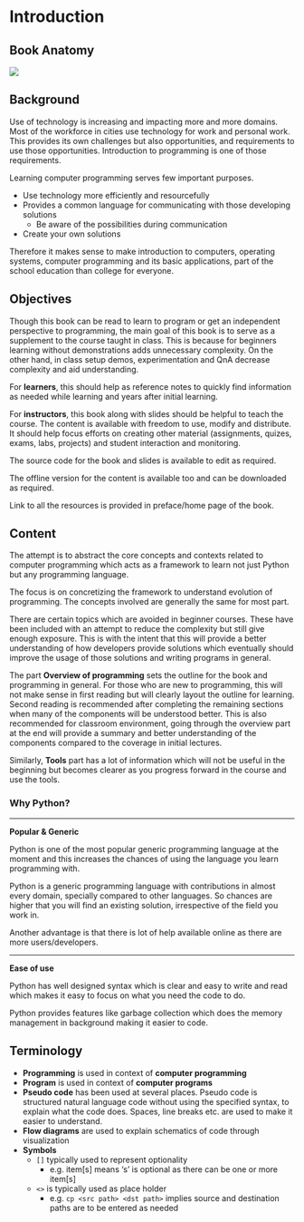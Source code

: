 # Introduction {.unnumbered}

## Book Anatomy

![](../../../resources/images/book-anatomy.png)

## Background

Use of technology is increasing and impacting more and more domains. Most of the workforce in cities use technology for work and personal work. This provides its own challenges but also opportunities, and requirements to use those opportunities. Introduction to programming is one of those requirements.

Learning computer programming serves few important purposes.

- Use technology more efficiently and resourcefully
- Provides a common language for communicating with those developing solutions
    - Be aware of the possibilities during communication
- Create your own solutions

Therefore it makes sense to make introduction to computers, operating systems, computer programming and its basic applications, part of the school education than college for everyone.

## Objectives

Though this book can be read to learn to program or get an independent perspective to programming, the main goal of this book is to serve as a supplement to the course taught in class. This is because for beginners learning without demonstrations adds unnecessary complexity. On the other hand, in class setup demos, experimentation and QnA decrease complexity and aid understanding.

For **learners**, this should help as reference notes to quickly find information as needed while learning and years after initial learning.

For **instructors**, this book along with slides should be helpful to teach the course. The content is available with freedom to use, modify and distribute. It should help focus efforts on creating other material (assignments, quizes, exams, labs, projects) and student interaction and monitoring.

The source code for the book and slides is available to edit as required.

The offline version for the content is available too and can be downloaded as required.

Link to all the resources is provided in preface/home page of the book.

## Content

The attempt is to abstract the core concepts and contexts related to computer programming which acts as a framework to learn not just Python but any programming language.

The focus is on concretizing the framework to understand evolution of programming. The concepts involved are generally the same for most part.

There are certain topics which are avoided in beginner courses. These have been included with an attempt to reduce the complexity but still give enough exposure. This is with the intent that this will provide a better understanding of how developers provide solutions which eventually should improve the usage of those solutions and writing programs in general.

The part **Overview of programming** sets the outline for the book and programming in general. For those who are new to programming, this will not make sense in first reading but will clearly layout the outline for learning. Second reading is recommended after completing the remaining sections when many of the components will be understood better. This is also recommended for classroom environment, going through the overview part at the end will provide a summary and better understanding of the components compared to the coverage in initial lectures.

Similarly, **Tools** part has a lot of information which will not be useful in the beginning but becomes clearer as you progress forward in the course and use the tools.

### Why Python?

---

**Popular & Generic**

Python is one of the most popular generic programming language at the moment and this increases the chances of using the language you learn programming with.

Python is a generic programming language with contributions in almost every domain, specially compared to other languages. So chances are higher that you will find an existing solution, irrespective of the field you work in.

Another advantage is that there is lot of help available online as there are more users/developers.

---

**Ease of use**

Python has well designed syntax which is clear and easy to write and read which makes it easy to focus on what you need the code to do.

Python provides features like garbage collection which does the memory management in background making it easier to code.

## Terminology

- **Programming** is used in context of **computer programming**
- **Program** is used in context of **computer programs**
- **Pseudo code** has been used at several places. Pseudo code is structured natural language code without using the specified syntax, to explain what the code does. Spaces, line breaks etc. are used to make it easier to understand.
- **Flow diagrams** are used to explain schematics of code through visualization
- **Symbols**
    - `[]` typically used to represent optionality
        - e.g. item[s] means 's' is optional as there can be one or more item[s]
    - `<>` is typically used as place holder
        - e.g. `cp <src path> <dst path>` implies source and destination paths are to be entered as needed
